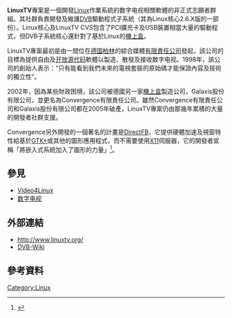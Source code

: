 {{refimprove|time=2014-02-09T08:01:18+00:00}}
{{NoteTA|G1=IT}}
'''LinuxTV'''專案是一個開發[[Linux|Linux]]作業系統的数字电视相關軟體的非正式志願者群組。其社群負責開發及維護[[DVB|DVB]]驅動程式子系統（其為Linux核心2.6.X版的一部份）。Linux核心及LinuxTV CVS包含了PCI擴充卡及USB裝置相當大量的驅動程式，但DVB子系統核心還針對了基於Linux的[[數位視訊轉換盒|機上盒]]。

LinuxTV專案最初是由一間位在[[德国|德国]][[柏林|柏林]]的綜合媒體[[有限責任公司_(德國)|有限責任公司]]發起，該公司的目標為提供自由及[[开放源代码|开放源代码]]軟體以製造、散發及接收数字电视。1998年，該公司的創始人表示：“只有能看到我們未來的電視套裝的原始碼才能保證內容及技術的獨立性”。

2002年，因為某些財政困境，該公司被德國另一家[[數位視訊轉換盒|機上盒]]製造公司，Galaxis股份有限公司，並更名為Convergence有限責任公司。雖然Convergence有限責任公司和Galaxis股份有限公司都在2005年破產，LinuxTV專案仍由那幾年累積的大量的開發者社群支援。

Convergence另外開發的一個著名的計畫是[[DirectFB|DirectFB]]，它提供硬體加速及視窗特性給基於[[GTK+|GTK+]]或其他的圖形應用程式，而不需要使用[[X11|X11]]伺服器，它的開發者宣稱「將嵌入式系統加入了圖形的力量」<ref>{{Cite web |url=http://www.directfb.org/ |title=DirectFB home page |accessdate=2021-02-07 |archive-date=2021-01-26 |archive-url=https://web.archive.org/web/20210126013734/https://www.directfb.org/ |dead-url=no }}</ref>。

== 參見 ==
{{Portal|電視}}
* [[Video4Linux|Video4Linux]]
* [[数字电视|数字电视]]

== 外部連結 ==
* http://www.linuxtv.org/ {{Wayback|url=http://www.linuxtv.org/ |date=20210126082958 }}
* [http://linuxtv.org/wiki/index.php/Main_Page DVB-Wiki] {{Wayback|url=http://linuxtv.org/wiki/index.php/Main_Page |date=20210126021422 }}

== 參考資料 ==
{{reflist}}


{{linux-stub}}

[[Category:Linux|Category:Linux]]